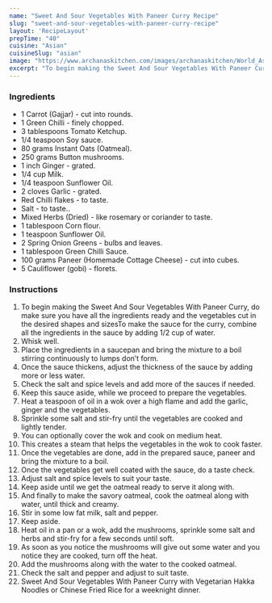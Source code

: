 ---
name: "Sweet And Sour Vegetables With Paneer Curry Recipe"
slug: "sweet-and-sour-vegetables-with-paneer-curry-recipe"
layout: 'RecipeLayout'
prepTime: "40"
cuisine: "Asian"
cuisineSlug: "asian"
image: "https://www.archanaskitchen.com/images/archanaskitchen/World_Asian/Savory_Oatmeal_with_Asian_Style_Vegetable_Paneer_Curry-1.jpg"
excerpt: "To begin making the Sweet And Sour Vegetables With Paneer Curry, do make sure you have all the ingredients ready and the vegetables cut in the desired shapes and sizesTo make the sauce for the curry, combine all the ingredients in the sauce by adding 12 cup of water"
---

### Ingredients

- 1 Carrot (Gajjar) - cut into rounds.
- 1 Green Chilli - finely chopped.
- 3 tablespoons Tomato Ketchup.
- 1/4 teaspoon Soy sauce.
- 80 grams Instant Oats (Oatmeal).
- 250 grams Button mushrooms.
- 1 inch Ginger - grated.
- 1/4 cup Milk.
- 1/4 teaspoon Sunflower Oil.
- 2 cloves Garlic - grated.
- Red Chilli flakes - to taste.
- Salt - to taste..
- Mixed Herbs (Dried) - like rosemary or coriander to taste.
- 1 tablespoon Corn flour.
- 1 teaspoon Sunflower Oil.
- 2 Spring Onion Greens - bulbs and leaves.
- 1 tablespoon Green Chilli Sauce.
- 100 grams Paneer (Homemade Cottage Cheese) - cut into cubes.
- 5 Cauliflower (gobi) - florets.

### Instructions

1. To begin making the Sweet And Sour Vegetables With Paneer Curry, do make sure you have all the ingredients ready and the vegetables cut in the desired shapes and sizesTo make the sauce for the curry, combine all the ingredients in the sauce by adding 1/2 cup of water.
1. Whisk well.
1. Place the ingredients in a saucepan and bring the mixture to a boil stirring continuously to lumps don’t form.
1. Once the sauce thickens, adjust the thickness of the sauce by adding more or less water.
1. Check the salt and spice levels and add more of the sauces if needed.
1. Keep this sauce aside, while we proceed to prepare the vegetables.
1. Heat a teaspoon of oil in a wok over a high flame and add the garlic, ginger and the vegetables.
1. Sprinkle some salt and stir-fry until the vegetables are cooked and lightly tender.
1. You can optionally cover the wok and cook on medium heat.
1. This creates a steam that helps the vegetables in the wok to cook faster.
1. Once the vegetables are done, add in the prepared sauce, paneer and bring the mixture to a boil.
1. Once the vegetables get well coated with the sauce, do a taste check.
1. Adjust salt and spice levels to suit your taste.
1. Keep aside until we get the oatmeal ready to serve it along with.
1. And finally to make the savory oatmeal, cook the oatmeal along with water, until thick and creamy.
1. Stir in some low fat milk, salt and pepper.
1. Keep aside.
1. Heat oil in a pan or a wok, add the mushrooms, sprinkle some salt and herbs and stir-fry for a few seconds until soft.
1. As soon as you notice the mushrooms will give out some water and you notice they are cooked, turn off the heat.
1. Add the mushrooms along with the water to the cooked oatmeal.
1. Check the salt and pepper and adjust to suit taste.
1. Sweet And Sour Vegetables With Paneer Curry with Vegetarian Hakka Noodles or Chinese Fried Rice for a weeknight dinner.
